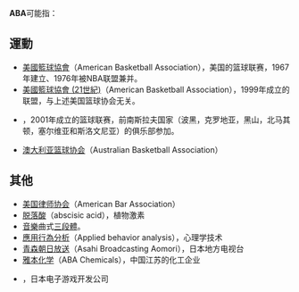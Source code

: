 '''ABA'''可能指：

==運動==
* [[美國籃球協會|美國籃球協會]]（American Basketball Association），美国的篮球联赛，1967年建立、1976年被NBA联盟兼并。
* [[美國籃球協會_(21世紀)|美國籃球協會 (21世紀)]]（American Basketball Association），1999年成立的联盟，与上述美国篮球协会无关。
* {{le|ABA联赛|ABA League}}，2001年成立的篮球联赛，前南斯拉夫国家（波黑，克罗地亚，黑山，北马其顿，塞尔维亚和斯洛文尼亚）的俱乐部参加。
* [[澳大利亚篮球协会|澳大利亚篮球协会]]（Australian Basketball Association）

==其他==
* [[美国律师协会|美国律师协会]]（American Bar Association）
* [[脱落酸|脱落酸]]（abscisic acid），植物激素
* [[音樂|音樂]]曲式[[三段體|三段體]]。
* [[應用行為分析|應用行為分析]]（Applied behavior analysis），心理学技术
* [[青森朝日放送|青森朝日放送]]（Asahi Broadcasting Aomori），日本地方电视台
* [[雅本化学|雅本化学]]（ABA Chemicals），中国江苏的化工企业
* {{le|ABA Games}}，日本电子游戏开发公司

{{disambig|cat=三字拉丁字母縮寫消歧義}}
{{DEFAULTSORT:Aba}}